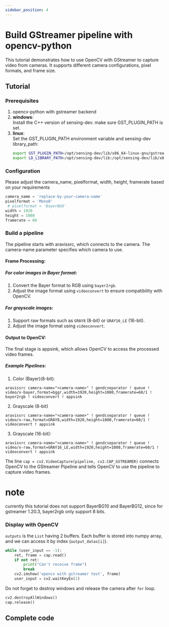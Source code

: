```yaml
---
sidebar_position: 4
---
```



# Build GStreamer pipeline with opencv-python 


This tutorial demonstrates how to use OpenCV with GStreamer to capture video from cameras. It supports different camera configurations, pixel formats, and frame size.

## Tutorial


### Prerequisites
1. opencv-python with gstreamer backend
3. **windows**:  
    Install the C++ version of sensing-dev. make sure GST_PLUGIN_PATH is set.
3. **linux**:  
   Set the GST_PLUGIN_PATH environment variable and sensing-dev library_path:
   ```bash
   export GST_PLUGIN_PATH=/opt/sensing-dev/lib/x86_64-linux-gnu/gstreamer-1.0
   export LD_LIBRARY_PATH=/opt/sensing-dev/lib:/opt/sensing-dev/lib/x86_64-linux-gnu:$LD_LIBRARY_PATH
   ```


### Configuration
Please adjust the camera_name, pixelformat, width, height, framerate based on your requirements
   ```python
  camera_name = 'replace-by-your-camera-name'
  pixelformat = 'Mono8'
    # pixelformat = 'BayerBG8'
  width = 1920
  height = 1080
  framerate = 60
   ```

### Build a pipeline

The pipeline starts with aravissrc, which connects to the camera.
The camera-name parameter specifies which camera to use.
#### Frame Processing:

##### For color images in Bayer format:
1. Convert the Bayer format to RGB using `bayer2rgb`.
2. Adjust the image format using `videoconvert` to ensure compatibility with OpenCV.

##### For grayscale images:
1. Support raw formats such as `GRAY8` (8-bit) or `GRAY16_LE` (16-bit).
2. Adjust the image format using `videoconvert`.

#### Output to OpenCV:

The final stage is appsink, which allows OpenCV to access the processed video frames.

##### Example Pipelines:
1. Color (Bayer)(8-bit):

```
aravissrc camera-name="<camera-name>" ! gendcseparator ! queue ! video/x-bayer,format=bggr,width=1920,height=1080,framerate=60/1 ! bayer2rgb ! videoconvert ! appsink
```

2. Grayscale (8-bit)


```
aravissrc camera-name="<camera-name>" ! gendcseparator ! queue ! video/x-raw,format=GRAY8,width=1920,height=1080,framerate=60/1 ! videoconvert ! appsink
```

3. Grayscale (16-bit):

```
aravissrc camera-name="<camera-name>" ! gendcseparator ! queue ! video/x-raw,format=GRAY16_LE,width=1920,height=1080,framerate=60/1 ! videoconvert ! appsink
```

The line `cap = cv2.VideoCapture(pipeline, cv2.CAP_GSTREAMER)` connects OpenCV to the GStreamer Pipeline and tells OpenCV to use the pipeline to capture video frames.



# note
currently this tutorial does not support BayerBG10 and BayerBG12, since for gstreamer 1.20.3, bayer2rgb only support 8 bits.


### Display with OpenCV

`outputs` is the `List` having 2 buffers. Each buffer is stored into numpy array, and we can access it by index (`output_datas[i]`).
```python
while (user_input == -1):
    ret, frame = cap.read()
    if not ret:
        print("Can't receive frame")
        break
    cv2.imshow('opencv with gstreamer test', frame)
    user_input = cv2.waitKeyEx(1)

```
Do not forget to destroy windows and release the camera after `for` loop.

```python
cv2.destroyAllWindows()
cap.release()
```
## Complete code


<GenerateTutorialLink language="" tag={tutorial_version} tutorialfile="gstreamer/tutorial1_display" />